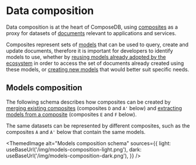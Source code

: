 
# Data composition

Data composition is at the heart of ComposeDB, using [composites](./concepts-overview.md#composites) as a proxy for datasets of [documents](./concepts-overview.md#documents) relevant to applications and services.

Composites represent sets of [models](./concepts-overview.md#models) that can be used to query, create and update documents, therefore it is important for developers to identify models to use, whether by [reusing models already adopted by the ecosystem](./using-composites/discovery.mdx) in order to access the set of documents already created using these models, or [creating new models](./creating-compsites.mdx) that would better suit specific needs.

## Models composition

The following schema describes how composites can be created by [merging existing composites](./using-composites/customization.mdx#merging-composites) (composites `D` and `A'` below) and [extracting models from a composite](./using-composites/customization.mdx#extracting-models) (composites `E` and `F` below).

The same datasets can be represented by different composites, such as the composites `A` and `A'` below that contain the same models.

<ThemedImage
  alt="Models composition schema"
  sources={{
    light: useBaseUrl('/img/models-composition-light.png'),
    dark: useBaseUrl('/img/models-composition-dark.png'),
  }}
/>
